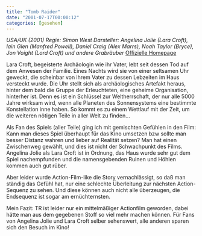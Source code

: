 ```yaml
---
title: "Tomb Raider"
date: "2001-07-17T00:00:12"
categories: [gesehen]
---
```


*USA/UK (2001)
Regie: Simon West
Darsteller: Angelina Jolie (Lara Croft), Iain Glen (Manfred Powell), Daniel Craig (Alex Marrs), Noah Taylor (Bryce), Jon Voight (Lord Croft) und andere Grabräuber*
[Offizielle Homepage](http://www.tombraidermovie.com)

Lara Croft, begeisterte Archäologin wie ihr Vater, lebt seit dessen Tod auf dem Anwesen der Familie. Eines Nachts wird sie von einer seltsamen Uhr geweckt, die scheinbar von ihrem Vater zu dessen Lebzeiten im Haus versteckt wurde. Die Uhr stellt sich als archäologisches Artefakt heraus, hinter dem bald die Gruppe der Erleuchteten, eine geheime Organisation, hinterher ist. Denn es ist ein Schlüssel zur Weltherrschaft, der nur alle 5000 Jahre wirksam wird, wenn alle Planeten des Sonnensystems eine bestimmte Konstellation inne haben. So kommt es zu einem Wettlauf mit der Zeit, um die weiteren nötigen Teile in aller Welt zu finden...

Als Fan des Spiels (aller Teile) ging ich mit gemischten Gefühlen in den Film: Kann man dieses Spiel überhaupt für das Kino umsetzen bzw sollte man besser Distanz wahren und lieber auf Realität setzen? Man hat einen Zwischenweg gewählt, und dies ist nicht der Schwachpunkt des Films. Angelina Jolie als Lara Croft ist in Ordnung, das Haus wurde sehr gut dem Spiel nachempfunden und die namensgebenden Ruinen und Höhlen kommen auch gut rüber.

Aber leider wurde Action-Film-like die Story vernachlässigt, so daß man ständig das Gefühl hat, nur eine schlechte Überleitung zur nächsten Action-Sequenz zu sehen. Und diese können auch nicht alle überzeugen, die Endsequenz ist sogar am ernüchternsten.

Mein Fazit: TR ist leider nur ein mittelmäßiger Actionfilm geworden, dabei hätte man aus dem gegebenen Stoff so viel mehr machen können. Für Fans von Angelina Jolie und Lara Croft selber sehenswert, alle anderen sparen sich den Besuch im Kino!
